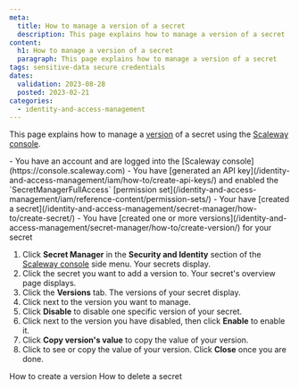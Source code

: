 ```yaml
---
meta:
  title: How to manage a version of a secret
  description: This page explains how to manage a version of a secret
content:
  h1: How to manage a version of a secret
  paragraph: This page explains how to manage a version of a secret
tags: sensitive-data secure credentials
dates:
  validation: 2023-08-28
  posted: 2023-02-21
categories:
  - identity-and-access-management
---
```


This page explains how to manage a [version](/identity-and-access-management/secret-manager/concepts/#version) of a secret using the [Scaleway console](https://console.scaleway.com).

<Macro id="iam-requirements" />

<Message type="requirement">
  - You have an account and are logged into the [Scaleway console](https://console.scaleway.com)
  - You have [generated an API key](/identity-and-access-management/iam/how-to/create-api-keys/) and enabled the `SecretManagerFullAccess` [permission set](/identity-and-access-management/iam/reference-content/permission-sets/)
  - Your have [created a secret](/identity-and-access-management/secret-manager/how-to/create-secret/)
  - You have [created one or more versions](/identity-and-access-management/secret-manager/how-to/create-version/) for your secret
</Message>

1. Click **Secret Manager** in the **Security and Identity** section of the [Scaleway console](https://console.scaleway.com/) side menu. Your secrets display.
2. Click the secret you want to add a version to. Your secret's overview page displays.
3. Click the **Versions** tab. The versions of your secret display.
4. Click <Icon name="more" /> next to the version you want to manage.
5. Click **Disable** to disable one specific version of your secret.
6. Click <Icon name="more" /> next to the version you have disabled, then click **Enable** to enable it.
7. Click **Copy version's value** to copy the value of your version.
8. Click <Icon name="seeMore" /> to see or copy the value of your version. Click **Close** once you are done.

<Navigation title="See Also">
  <PreviousButton to="/identity-and-access-management/secret-manager/how-to/create-version/">How to create a version</PreviousButton>
  <NextButton to="/identity-and-access-management/secret-manager/how-to/delete-secret/">How to delete a secret</NextButton>
</Navigation>